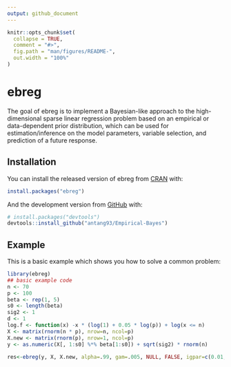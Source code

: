 ```yaml
---
output: github_document
---
```


<!-- README.md is generated from README.Rmd. Please edit that file -->

```r
knitr::opts_chunk$set(
  collapse = TRUE,
  comment = "#>",
  fig.path = "man/figures/README-",
  out.width = "100%"
)
```

# ebreg

<!-- badges: start -->
<!-- badges: end -->

The goal of ebreg is to implement a Bayesian-like approach to the high-dimensional sparse linear regression problem based on an empirical or data-dependent prior distribution, which can be used for estimation/inference on the model parameters, variable selection, and prediction of a future response.  

## Installation

You can install the released version of ebreg from [CRAN](https://CRAN.R-project.org) with:

``` r
install.packages("ebreg")
```

And the development version from [GitHub](https://github.com/) with:

``` r
# install.packages("devtools")
devtools::install_github("antang93/Empirical-Bayes")
```
## Example

This is a basic example which shows you how to solve a common problem:

```r
library(ebreg)
## basic example code
n <- 70
p <- 100
beta <- rep(1, 5)
s0 <- length(beta)
sig2 <- 1
d <- 1
log.f <- function(x) -x * (log(1) + 0.05 * log(p)) + log(x <= n)
X <- matrix(rnorm(n * p), nrow=n, ncol=p)
X.new <- matrix(rnorm(p), nrow=1, ncol=p)
y <- as.numeric(X[, 1:s0] %*% beta[1:s0]) + sqrt(sig2) * rnorm(n)

res<-ebreg(y, X, X.new, alpha=.99, gam=.005, NULL, FALSE, igpar=c(0.01, 4), log.f, M=5000, TRUE, FALSE, .95)
```

